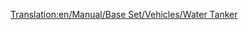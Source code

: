 [[Translation:en/Manual/Base Set/Vehicles/Water Tanker]]
{{ru/Железнодорожное ТС|Picture=[[File:en/Watertanker.png]]
|Имя=Водяная цистерна
|НормЦена=58,300 р ($2,332)
|НормМасса=25 / 50 т
|НормЁмкость=25,000 литров воды
|МоноЦена="
|МоноМасса=25 / 55 т
|МоноЁмкость=30,000 литров воды
|МагЦена="
|МагМасса=25 / 57 т
|МагЁмкость=32,000 литров воды
|Опис=Водяные цистерны перевозят воду в [[ru/Manual/Город|города]], в которых есть [[ru/Manual/Base Set/Economy/Водонапорная башня|водонапорная башня]]. Этот вагон доступен только в [[ru/Manual/Климат#Субтропический|субтропическом климате]].
}}